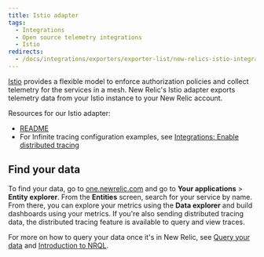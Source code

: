 ```yaml
---
title: Istio adapter
tags:
  - Integrations
  - Open source telemetry integrations
  - Istio
redirects:
  - /docs/integrations/exporters/exporter-list/new-relics-istio-integration
---
```


[Istio](https://istio.io/docs/reference/config/policy-and-telemetry/mixer-overview/) provides a flexible model to enforce authorization policies and collect telemetry for the services in a mesh. New Relic's Istio adapter exports telemetry data from your Istio instance to your New Relic account.

Resources for our Istio adapter:

* [README](https://github.com/newrelic/newrelic-istio-adapter)
* For Infinite tracing configuration examples, see [Integrations: Enable distributed tracing](/docs/understand-dependencies/distributed-tracing/enable-configure/integrations-enable-distributed-tracing)

## Find your data

To find your data, go to [one.newrelic.com](https://one.newrelic.com/ "Link opens in a new window.") and go to **Your applications** > **Entity explorer**. From the **Entities** screen, search for your service by name. From there, you can explore your metrics using the **Data explorer** and build dashboards using your metrics. If you're also sending distributed tracing data, the distributed tracing feature is available to query and view traces.

For more on how to query your data once it's in New Relic, see [Query your data](/docs/using-new-relic/data/understand-data/query-new-relic-data) and [Introduction to NRQL](/docs/query-data/nrql-new-relic-query-language/getting-started/introduction-nrql).

